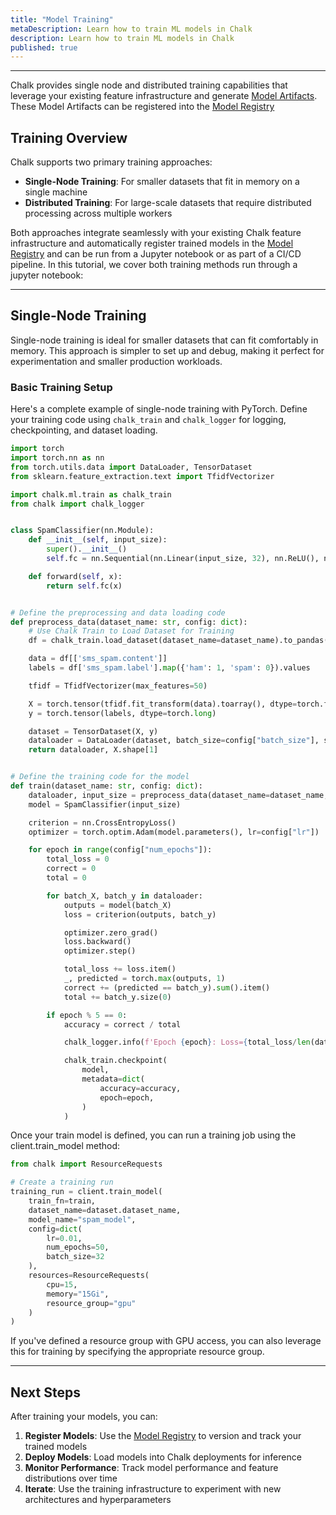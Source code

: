 ```yaml
---
title: "Model Training"
metaDescription: Learn how to train ML models in Chalk
description: Learn how to train ML models in Chalk
published: true
---
```



---

Chalk provides single node and distributed training capabilities that leverage your existing feature infrastructure
and generate [Model Artifacts](/docs/model_registry). These Model Artifacts can be registered into the [Model Registry](/docs/model_registry)

## Training Overview

Chalk supports two primary training approaches:

- **Single-Node Training**: For smaller datasets that fit in memory on a single machine
- **Distributed Training**: For large-scale datasets that require distributed processing across multiple workers

Both approaches integrate seamlessly with your existing Chalk feature infrastructure and automatically register trained models in the [Model Registry](/docs/model_registry)
and can be run from a Jupyter notebook or as part of a CI/CD pipeline. In this tutorial, we cover both training methods run through a jupyter notebook:

---

## Single-Node Training

Single-node training is ideal for smaller datasets that can fit comfortably in memory. This approach is simpler to set up and debug, making it perfect for experimentation and smaller production workloads.

### Basic Training Setup

Here's a complete example of single-node training with PyTorch.
Define your training code using `chalk_train` and `chalk_logger` for logging,
checkpointing, and dataset loading.

```python
import torch
import torch.nn as nn
from torch.utils.data import DataLoader, TensorDataset
from sklearn.feature_extraction.text import TfidfVectorizer

import chalk.ml.train as chalk_train
from chalk import chalk_logger


class SpamClassifier(nn.Module):
    def __init__(self, input_size):
        super().__init__()
        self.fc = nn.Sequential(nn.Linear(input_size, 32), nn.ReLU(), nn.Linear(32, 2))

    def forward(self, x):
        return self.fc(x)


# Define the preprocessing and data loading code
def preprocess_data(dataset_name: str, config: dict):
    # Use Chalk Train to Load Dataset for Training
    df = chalk_train.load_dataset(dataset_name=dataset_name).to_pandas()

    data = df[['sms_spam.content']]
    labels = df['sms_spam.label'].map({'ham': 1, 'spam': 0}).values

    tfidf = TfidfVectorizer(max_features=50)

    X = torch.tensor(tfidf.fit_transform(data).toarray(), dtype=torch.float32)
    y = torch.tensor(labels, dtype=torch.long)

    dataset = TensorDataset(X, y)
    dataloader = DataLoader(dataset, batch_size=config["batch_size"], shuffle=True)
    return dataloader, X.shape[1]


# Define the training code for the model
def train(dataset_name: str, config: dict):
    dataloader, input_size = preprocess_data(dataset_name=dataset_name, config=config)
    model = SpamClassifier(input_size)

    criterion = nn.CrossEntropyLoss()
    optimizer = torch.optim.Adam(model.parameters(), lr=config["lr"])

    for epoch in range(config["num_epochs"]):
        total_loss = 0
        correct = 0
        total = 0

        for batch_X, batch_y in dataloader:
            outputs = model(batch_X)
            loss = criterion(outputs, batch_y)

            optimizer.zero_grad()
            loss.backward()
            optimizer.step()

            total_loss += loss.item()
            _, predicted = torch.max(outputs, 1)
            correct += (predicted == batch_y).sum().item()
            total += batch_y.size(0)

        if epoch % 5 == 0:
            accuracy = correct / total

            chalk_logger.info(f'Epoch {epoch}: Loss={total_loss/len(dataloader):.3f}, Acc={accuracy:.3f}')

            chalk_train.checkpoint(
                model,
                metadata=dict(
                    accuracy=accuracy,
                    epoch=epoch,
                )
            )
```

Once your train model is defined, you can run a training job using the client.train_model method:

```python
from chalk import ResourceRequests

# Create a training run
training_run = client.train_model(
    train_fn=train,
    dataset_name=dataset.dataset_name,
    model_name="spam_model",
    config=dict(
        lr=0.01,
        num_epochs=50,
        batch_size=32
    ),
    resources=ResourceRequests(
        cpu=15,
        memory="15Gi",
        resource_group="gpu"
    )
)
```

If you've defined a resource group with GPU access, you can also leverage this for training by specifying the appropriate resource group.

---

## Next Steps

After training your models, you can:

1. **Register Models**: Use the [Model Registry](/docs/model_registry) to version and track your trained models
2. **Deploy Models**: Load models into Chalk deployments for inference
3. **Monitor Performance**: Track model performance and feature distributions over time
4. **Iterate**: Use the training infrastructure to experiment with new architectures and hyperparameters
